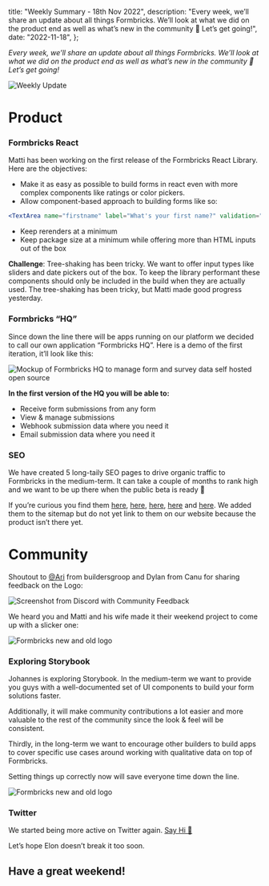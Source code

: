 
  title: "Weekly Summary - 18th Nov 2022",
  description:
    "Every week, we’ll share an update about all things Formbricks. We’ll look at what we did on the product end as well as what’s new in the community 👋 Let’s get going!",
  date: "2022-11-18",
};

_Every week, we’ll share an update about all things Formbricks. We’ll look at what we did on the product end as well as what’s new in the community 👋 Let’s get going!_

<Image src={HeaderImage} alt="Weekly Update" className="rounded-lg" />

# Product

### Formbricks React

Matti has been working on the first release of the Formbricks React Library. Here are the objectives:

- Make it as easy as possible to build forms in react even with more complex components like ratings or color pickers.
- Allow component-based approach to building forms like so:

```jsx
<TextArea name="firstname" label="What's your first name?" validation="required” />
```

- Keep rerenders at a minimum
- Keep package size at a minimum while offering more than HTML inputs out of the box

**Challenge**: Tree-shaking has been tricky. We want to offer input types like sliders and date pickers out of the box. To keep the library performant these components should only be included in the build when they are actually used. The tree-shaking has been tricky, but Matti made good progress yesterday.

### Formbricks “HQ”

Since down the line there will be apps running on our platform we decided to call our own application “Formbricks HQ”. Here is a demo of the first iteration, it’ll look like this:

<Image
  src={Mockup}
  alt="Mockup of Formbricks HQ to manage form and survey data self hosted open source"
  className="rounded-lg"
/>

**In the first version of the HQ you will be able to:**

- Receive form submissions from any form
- View & manage submissions
- Webhook submission data where you need it
- Email submission data where you need it

### SEO

We have created 5 long-taily SEO pages to drive organic traffic to Formbricks in the medium-term. It can take a couple of months to rank high and we want to be up there when the public beta is ready 🚀

If you’re curious you find them [here](/best-react-form-library-2023), [here](/vs-formspree), [here](/vs-google-forms), [here](/vs-ohmyform) and [here](/vs-react-hook-form). We added them to the sitemap but do not yet link to them on our website because the product isn’t there yet.

##

# Community

Shoutout to [@Ari](https://twitter.com/aridutilh) from buildersgroop and Dylan from Canu for sharing feedback on the Logo:

<Image src={Community} alt="Screenshot from Discord with Community Feedback" className="rounded-lg" />

We heard you and Matti and his wife made it their weekend project to come up with a slicker one:

<Image src={NewLogo} alt="Formbricks new and old logo" className="rounded-lg" />

### Exploring Storybook

Johannes is exploring Storybook. In the medium-term we want to provide you guys with a well-documented set of UI components to build your form solutions faster.

Additionally, it will make community contributions a lot easier and more valuable to the rest of the community since the look & feel will be consistent.

Thirdly, in the long-term we want to encourage other builders to build apps to cover specific use cases around working with qualitative data on top of Formbricks.

Setting things up correctly now will save everyone time down the line.

<Image src={Storybook} alt="Formbricks new and old logo" className="rounded-lg" />

### Twitter

We started being more active on Twitter again. [Say Hi 👋](https://twitter.com/formbricks)

Let’s hope Elon doesn’t break it too soon.

## Have a great weekend!

<NewsletterSignup />

